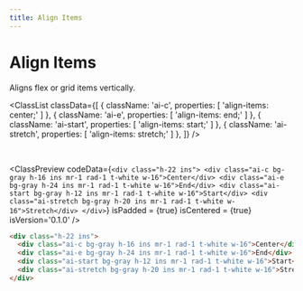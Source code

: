 ```yaml
---
title: Align Items
---
```



# Align Items

Aligns flex or grid items vertically.

<ClassList
  classData={[
    {
      className: 'ai-c',
      properties: [
        'align-items: center;'
      ]
    },
    {
      className: 'ai-e',
      properties: [
        'align-items: end;'
      ]
    },
    {
      className: 'ai-start',
      properties: [
        'align-items: start;'
      ]
    },
    {
      className: 'ai-stretch',
      properties: [
        'align-items: stretch;'
      ]
    },
  ]}
/>

<br />

<ClassPreview
  codeData={`
    <div class="h-22 ins">
        <div class="ai-c bg-gray h-16 ins mr-1 rad-1 t-white w-16">Center</div>
        <div class="ai-e bg-gray h-24 ins mr-1 rad-1 t-white w-16">End</div>
        <div class="ai-start bg-gray h-12 ins mr-1 rad-1 t-white w-16">Start</div>
        <div class="ai-stretch bg-gray h-20 ins mr-1 rad-1 t-white w-16">Stretch</div>
    </div>
  `}
  isPadded = {true}
  isCentered = {true}
  isVersion='0.1.0'
/>

```html
<div class="h-22 ins">
  <div class="ai-c bg-gray h-16 ins mr-1 rad-1 t-white w-16">Center</div>
  <div class="ai-e bg-gray h-24 ins mr-1 rad-1 t-white w-16">End</div>
  <div class="ai-start bg-gray h-12 ins mr-1 rad-1 t-white w-16">Start</div>
  <div class="ai-stretch bg-gray h-20 ins mr-1 rad-1 t-white w-16">Stretch</div>
</div>
```
